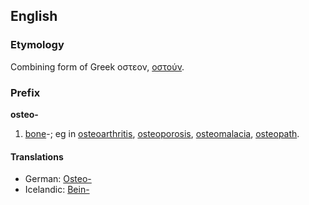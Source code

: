 ==English==
=== Etymology ===
Combining form of Greek οστεον, [[οστούν]].

=== Prefix ===
'''osteo-'''
# [[bone]]-; eg in [[osteoarthritis]], [[osteoporosis]], [[osteomalacia]], [[osteopath]].
{{wikipediapar|List_of_diseases_starting_with_O#Osteo}}
====Translations====
*German: [[Osteo-]]
*Icelandic: [[Bein-]]